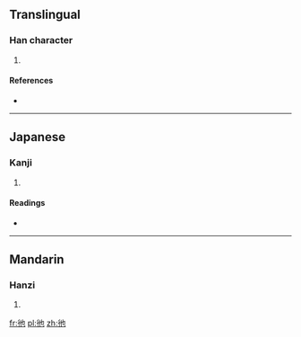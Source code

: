 ==Translingual==

===Han character===
{{Han char|rn=60|rad=彳|as=03|sn=6|four=|canj=竹人心木 (HOPD)}}

# {{defn|Han|sort=彳03}}

====References====
* {{Han ref|kx=0365.070|dkj=10044|dj=0684.280|hdz=20814.060|uh=5F75|ud=24437}}

----

==Japanese==

===Kanji===
{{ja-kanji|grade=|rs=彳03}}

# {{defn|Japanese|sort=彳03}}

====Readings====
* {{ja-readings|on=[[た]] (ta)|kun=[[しずかにゆく]] (shizukaniyuku)}}

----

==Mandarin==

===Hanzi===
{{cmn-hanzi|pin=[[tuǒ]] ([[tuo3]])|wg=t'o<sup>3</sup>}}

# {{defn|Mandarin|sort=彳03}}

[[fr:彵]]
[[pl:彵]]
[[zh:彵]]